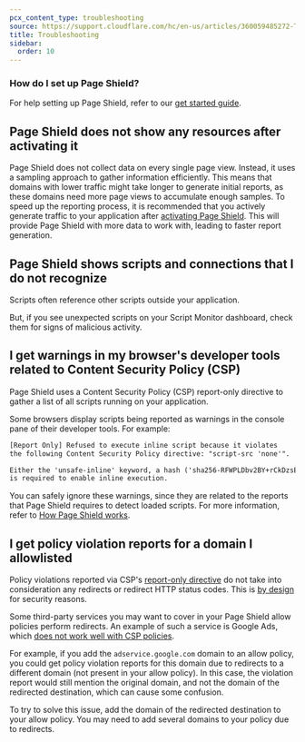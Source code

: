 ```yaml
---
pcx_content_type: troubleshooting
source: https://support.cloudflare.com/hc/en-us/articles/360059485272-Troubleshooting-Page-Shield
title: Troubleshooting
sidebar:
  order: 10
---
```



### How do I set up Page Shield?

For help setting up Page Shield, refer to our [get started guide](/page-shield/get-started/).

## Page Shield does not show any resources after activating it

Page Shield does not collect data on every single page view. Instead, it uses a sampling approach to gather information efficiently. This means that domains with lower traffic might take longer to generate initial reports, as these domains need more page views to accumulate enough samples. To speed up the reporting process, it is recommended that you actively generate traffic to your application after [activating Page Shield](/page-shield/get-started/). This will provide Page Shield with more data to work with, leading to faster report generation.

## Page Shield shows scripts and connections that I do not recognize

Scripts often reference other scripts outside your application.

But, if you see unexpected scripts on your Script Monitor dashboard, check them for signs of malicious activity.

## I get warnings in my browser's developer tools related to Content Security Policy (CSP)

Page Shield uses a <GlossaryTooltip term="content security policy (CSP)">Content Security Policy (CSP)</GlossaryTooltip> report-only directive to gather a list of all scripts running on your application.

Some browsers display scripts being reported as warnings in the console pane of their developer tools. For example:

```txt
[Report Only] Refused to execute inline script because it violates
the following Content Security Policy directive: "script-src 'none'".

Either the 'unsafe-inline' keyword, a hash ('sha256-RFWPLDbv2BY+rCkDzsE+0fr8ylGr2R2faWMhq4lfEQc='), or a nonce ('nonce-...')
is required to enable inline execution.
```

You can safely ignore these warnings, since they are related to the reports that Page Shield requires to detect loaded scripts. For more information, refer to [How Page Shield works](/page-shield/how-it-works/).

## I get policy violation reports for a domain I allowlisted

Policy violations reported via CSP's [report-only directive](/page-shield/reference/csp-header/) do not take into consideration any redirects or redirect HTTP status codes. This is [by design](https://www.w3.org/TR/CSP3/#create-violation-for-request) for security reasons.

Some third-party services you may want to cover in your Page Shield allow policies perform redirects. An example of such a service is Google Ads, which [does not work well with CSP policies](https://support.google.com/adsense/thread/102839782?hl=en&msgid=103611259).

For example, if you add the `adservice.google.com` domain to an allow policy, you could get policy violation reports for this domain due to redirects to a different domain (not present in your allow policy). In this case, the violation report would still mention the original domain, and not the domain of the redirected destination, which can cause some confusion.

To try to solve this issue, add the domain of the redirected destination to your allow policy. You may need to add several domains to your policy due to redirects.
